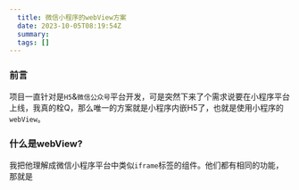 ```yaml
---
  title: 微信小程序的webView方案
  date: 2023-10-05T08:19:54Z
  summary:
  tags: []
---
```

  
  ### 前言
项目一直针对是`H5`&`微信公众号`平台开发，可是突然下来了个需求说要在小程序平台上线，我真的栓Q，那么唯一的方案就是小程序内嵌H5了，也就是使用小程序的`webView`。

### 什么是webView?
我把他理解成微信小程序平台中类似`iframe`标签的组件。他们都有相同的功能，那就是

  